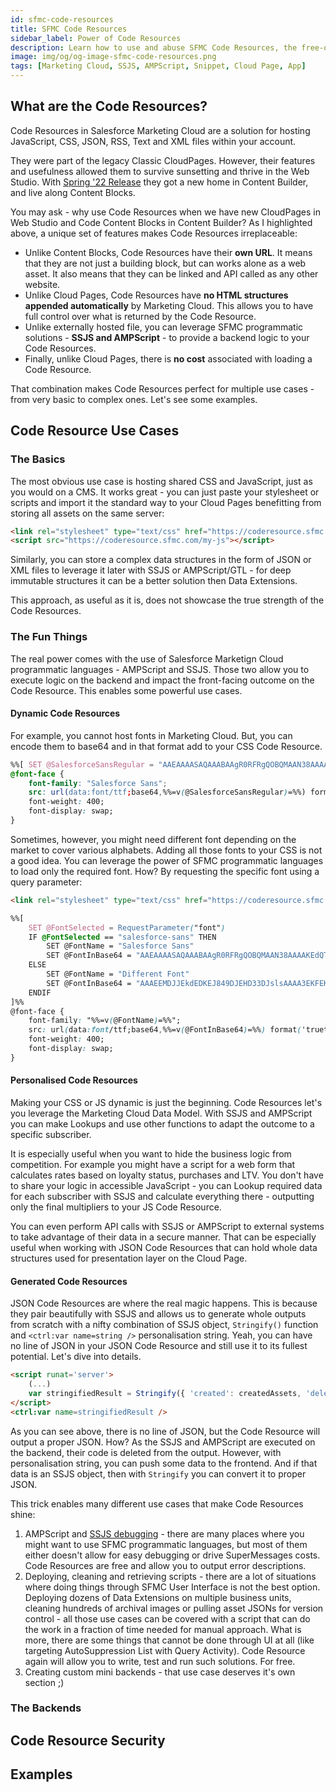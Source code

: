 ```yaml
---
id: sfmc-code-resources
title: SFMC Code Resources
sidebar_label: Power of Code Resources
description: Learn how to use and abuse SFMC Code Resources, the free-of-charge programmatic powerhouse.
image: img/og/og-image-sfmc-code-resources.png
tags: [Marketing Cloud, SSJS, AMPScript, Snippet, Cloud Page, App]
---
```



<LeadText content="Learn how to use and abuse SFMC Code Resources, the free-of-charge programmatic powerhouse." />

## What are the Code Resources?

Code Resources in Salesforce Marketing Cloud are a solution for hosting JavaScript, CSS, JSON, RSS, Text and XML files within your account.

They were part of the legacy Classic CloudPages. However, their features and usefulness allowed them to survive sunsetting and thrive in the Web Studio. With [Spring '22 Release](https://help.salesforce.com/s/articleView?id=sf.mc_rn_2022_spring_cloud_pages_classic_editor_migrated_to_content_builder.htm&type=5) they got a new home in Content Builder, and live along Content Blocks.

You may ask - why use Code Resources when we have new CloudPages in Web Studio and Code Content Blocks in Content Builder? As I highlighted above, a unique set of features makes Code Resources irreplaceable:

- Unlike Content Blocks, Code Resources have their __own URL__. It means that they are not just a building block, but can works alone as a web asset. It also means that they can be linked and API called as any other website.
- Unlike Cloud Pages, Code Resources have __no HTML structures appended automatically__ by Marketing Cloud. This allows you to have full control over what is returned by the Code Resource.
- Unlike externally hosted file, you can leverage SFMC programmatic solutions - __SSJS and AMPScript__ - to provide a backend logic to your Code Resources.
- Finally, unlike Cloud Pages, there is __no cost__ associated with loading a Code Resource.

That combination makes Code Resources perfect for multiple use cases - from very basic to complex ones. Let's see some examples.

## Code Resource Use Cases

### The Basics

The most obvious use case is hosting shared CSS and JavaScript, just as you would on a CMS. It works great - you can just paste your stylesheet or scripts and import it the standard way to your Cloud Pages benefitting from storing all assets on the same server:

```html title="JS & CSS imports from Code Resources - the URLs will follow your Marketing Cloud configuration"
<link rel="stylesheet" type="text/css" href="https://coderesource.sfmc.com/my-css" />
<script src="https://coderesource.sfmc.com/my-js"></script>
```

Similarly, you can store a complex data structures in the form of JSON or XML files to leverage it later with SSJS or AMPScript/GTL - for deep immutable structures it can be a better solution then Data Extensions.

This approach, as useful as it is, does not showcase the true strength of the Code Resources.

### The Fun Things

The real power comes with the use of Salesforce Marketign Cloud programmatic languages - AMPScript and SSJS. Those two allow you to execute logic on the backend and impact the front-facing outcome on the Code Resource. This enables some powerful use cases.

#### Dynamic Code Resources

For example, you cannot host fonts in Marketing Cloud. But, you can encode them to base64 and in that format add to your CSS Code Resource.

```css title="Web Font in CSS Code Resource" {1,4}
%%[ SET @SalesforceSansRegular = "AAEAAAASAQAAABAAgR0RFRgQOBQMAAN38AAAAKEdQT1N..." ]%%
@font-face {
    font-family: "Salesforce Sans";
    src: url(data:font/ttf;base64,%%=v(@SalesforceSansRegular)=%%) format('truetype');
    font-weight: 400;
    font-display: swap;
}
```

Sometimes, however, you might need different font depending on the market to cover various alphabets. Adding all those fonts to your CSS is not a good idea. You can leverage the power of SFMC programmatic languages to load only the required font. How? By requesting the specific font using a query parameter:

```html title="CSS Import with query parameter on the Frontend"
<link rel="stylesheet" type="text/css" href="https://coderesource.sfmc.com/my-css?font=salesforce-sans" />
```

```css {2-3} title="Dynamic Stylesheet on the backend"
%%[
    SET @FontSelected = RequestParameter("font")
    IF @FontSelected == "salesforce-sans" THEN
        SET @FontName = "Salesforce Sans"
        SET @FontInBase64 = "AAEAAAASAQAAABAAgR0RFRgQOBQMAAN38AAAAKEdQT1N..."
    ELSE
        SET @FontName = "Different Font"
        SET @FontInBase64 = "AAAEEMDJJEkdEDKEJ849DJEHD33DJslsAAAA3EKFEK03..."
    ENDIF
]%%
@font-face {
    font-family: "%%=v(@FontName)=%%";
    src: url(data:font/ttf;base64,%%=v(@FontInBase64)=%%) format('truetype');
    font-weight: 400;
    font-display: swap;
}
```

#### Personalised Code Resources

Making your CSS or JS dynamic is just the beginning. Code Resources let's you leverage the Marketing Cloud Data Model. With SSJS and AMPScript you can make Lookups and use other functions to adapt the outcome to a specific subscriber.

It is especially useful when you want to hide the business logic from competition. For example you might have a script for a web form that calculates rates based on loyalty status, purchases and LTV. You don't have to share your logic in accessible JavaScript - you can Lookup required data for each subscriber with SSJS and calculate everything there - outputting only the final multipliers to your JS Code Resource.

You can even perform API calls with SSJS or AMPScript to external systems to take advantage of their data in a secure manner. That can be especially useful when working with JSON Code Resources that can hold whole data structures used for presentation layer on the Cloud Page.

#### Generated Code Resources

JSON Code Resources are where the real magic happens. This is because they pair beautifully with SSJS and allows us to generate whole outputs from scratch with a nifty combination of SSJS object, `Stringify()` function and `<ctrl:var name=string />` personalisation string. Yeah, you can have no line of JSON in your JSON Code Resource and still use it to its fullest potential. Let's dive into details.

```html {3,5} title="Make a JSON from external data"
<script runat='server'>
    (...)
    var stringifiedResult = Stringify({ 'created': createdAssets, 'deleted': deletedAssets });
</script>
<ctrl:var name=stringifiedResult />
```

As you can see above, there is no line of JSON, but the Code Resource will output a proper JSON. How? As the SSJS and AMPScript are executed on the backend, their code is deleted from the output. However, with personalisation string, you can push some data to the frontend. And if that data is an SSJS object, then with `Stringify` you can convert it to proper JSON.

This trick enables many different use cases that make Code Resources shine:

1. AMPScript and [SSJS debugging](../ssjs/debugging-ssjs.mdx) - there are many places where you might want to use SFMC programmatic languages, but most of them either doesn't allow for easy debugging or drive SuperMessages costs. Code Resources are free and allow you to output error descriptions.
2. Deploying, cleaning and retrieving scripts - there are a lot of situations where doing things through SFMC User Interface is not the best option. Deploying dozens of Data Extensions on multiple business units, cleaning hundreds of archival images or pulling asset JSONs for version control - all those use cases can be covered with a script that can do the work in a fraction of time needed for manual approach. What is more, there are some things that cannot be done through UI at all (like targeting AutoSuppression List with Query Activity). Code Resource again will allow you to write, test and run such solutions. For free.
3. Creating custom mini backends - that use case deserves it's own section ;)

### The Backends



## Code Resource Security

## Examples